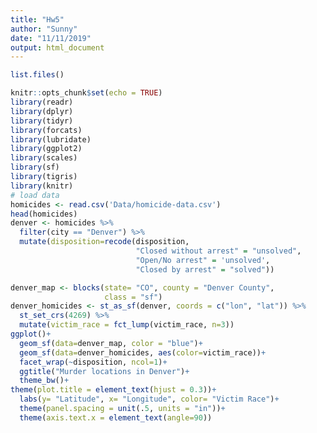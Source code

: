 ```yaml
---
title: "Hw5"
author: "Sunny"
date: "11/11/2019"
output: html_document
---
```

```r
list.files()
```

```r
knitr::opts_chunk$set(echo = TRUE)
library(readr)
library(dplyr)
library(tidyr)
library(forcats)
library(lubridate)
library(ggplot2)
library(scales)
library(sf)
library(tigris)
library(knitr)
# load data
homicides <- read.csv('Data/homicide-data.csv')
head(homicides)
denver <- homicides %>% 
  filter(city == "Denver") %>% 
  mutate(disposition=recode(disposition, 
                            "Closed without arrest" = "unsolved",
                            "Open/No arrest" = 'unsolved',
                            "Closed by arrest" = "solved"))
```

```r
denver_map <- blocks(state= "CO", county = "Denver County", 
                     class = "sf")
denver_homicides <- st_as_sf(denver, coords = c("lon", "lat")) %>% 
  st_set_crs(4269) %>% 
  mutate(victim_race = fct_lump(victim_race, n=3))
ggplot()+
  geom_sf(data=denver_map, color = "blue")+
  geom_sf(data=denver_homicides, aes(color=victim_race))+
  facet_wrap(~disposition, ncol=1)+
  ggtitle("Murder locations in Denver")+
  theme_bw()+
theme(plot.title = element_text(hjust = 0.3))+
  labs(y= "Latitude", x= "Longitude", color= "Victim Race")+
  theme(panel.spacing = unit(.5, units = "in"))+
  theme(axis.text.x = element_text(angle=90))
  
```

